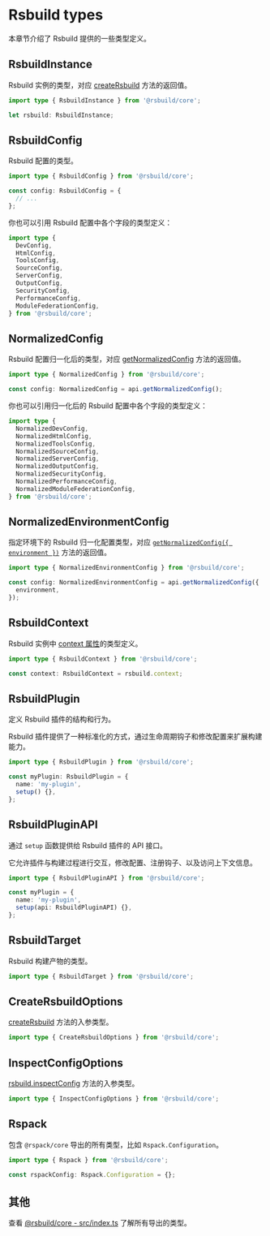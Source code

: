 # Rsbuild types

本章节介绍了 Rsbuild 提供的一些类型定义。

## RsbuildInstance

Rsbuild 实例的类型，对应 [createRsbuild](/api/javascript-api/core#creatersbuild) 方法的返回值。

```ts
import type { RsbuildInstance } from '@rsbuild/core';

let rsbuild: RsbuildInstance;
```

## RsbuildConfig

Rsbuild 配置的类型。

```ts
import type { RsbuildConfig } from '@rsbuild/core';

const config: RsbuildConfig = {
  // ...
};
```

你也可以引用 Rsbuild 配置中各个字段的类型定义：

```ts
import type {
  DevConfig,
  HtmlConfig,
  ToolsConfig,
  SourceConfig,
  ServerConfig,
  OutputConfig,
  SecurityConfig,
  PerformanceConfig,
  ModuleFederationConfig,
} from '@rsbuild/core';
```

## NormalizedConfig

Rsbuild 配置归一化后的类型，对应 [getNormalizedConfig](/plugins/dev/core#apigetnormalizedconfig) 方法的返回值。

```ts
import type { NormalizedConfig } from '@rsbuild/core';

const config: NormalizedConfig = api.getNormalizedConfig();
```

你也可以引用归一化后的 Rsbuild 配置中各个字段的类型定义：

```ts
import type {
  NormalizedDevConfig,
  NormalizedHtmlConfig,
  NormalizedToolsConfig,
  NormalizedSourceConfig,
  NormalizedServerConfig,
  NormalizedOutputConfig,
  NormalizedSecurityConfig,
  NormalizedPerformanceConfig,
  NormalizedModuleFederationConfig,
} from '@rsbuild/core';
```

## NormalizedEnvironmentConfig

指定环境下的 Rsbuild 归一化配置类型，对应 [`getNormalizedConfig({ environment })`](/plugins/dev/core#apigetnormalizedconfig) 方法的返回值。

```ts
import type { NormalizedEnvironmentConfig } from '@rsbuild/core';

const config: NormalizedEnvironmentConfig = api.getNormalizedConfig({
  environment,
});
```

## RsbuildContext

Rsbuild 实例中 [context 属性](/api/javascript-api/instance#rsbuildcontext)的类型定义。

```ts
import type { RsbuildContext } from '@rsbuild/core';

const context: RsbuildContext = rsbuild.context;
```

## RsbuildPlugin

定义 Rsbuild 插件的结构和行为。

Rsbuild 插件提供了一种标准化的方式，通过生命周期钩子和修改配置来扩展构建能力。

```ts
import type { RsbuildPlugin } from '@rsbuild/core';

const myPlugin: RsbuildPlugin = {
  name: 'my-plugin',
  setup() {},
};
```

## RsbuildPluginAPI

通过 `setup` 函数提供给 Rsbuild 插件的 API 接口。

它允许插件与构建过程进行交互，修改配置、注册钩子、以及访问上下文信息。

```ts
import type { RsbuildPluginAPI } from '@rsbuild/core';

const myPlugin = {
  name: 'my-plugin',
  setup(api: RsbuildPluginAPI) {},
};
```

## RsbuildTarget

Rsbuild 构建产物的类型。

```ts
import type { RsbuildTarget } from '@rsbuild/core';
```

## CreateRsbuildOptions

[createRsbuild](/api/javascript-api/core#creatersbuild) 方法的入参类型。

```ts
import type { CreateRsbuildOptions } from '@rsbuild/core';
```

## InspectConfigOptions

[rsbuild.inspectConfig](/api/javascript-api/instance#rsbuildinspectconfig) 方法的入参类型。

```ts
import type { InspectConfigOptions } from '@rsbuild/core';
```

## Rspack

包含 `@rspack/core` 导出的所有类型，比如 `Rspack.Configuration`。

```ts
import type { Rspack } from '@rsbuild/core';

const rspackConfig: Rspack.Configuration = {};
```

## 其他

查看 [@rsbuild/core - src/index.ts](https://github.com/web-infra-dev/rsbuild/blob/main/packages/core/src/index.ts) 了解所有导出的类型。
